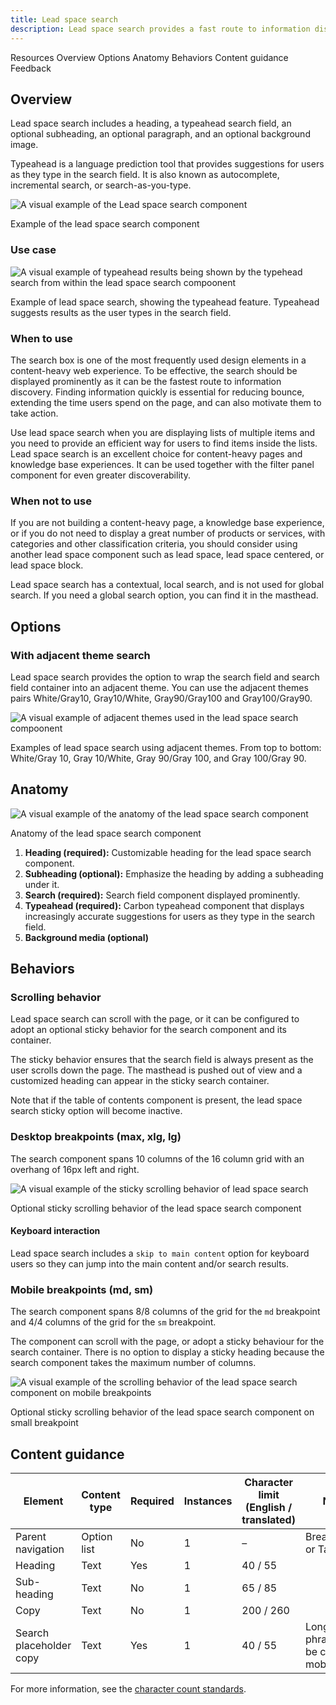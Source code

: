 ```yaml
---
title: Lead space search
description: Lead space search provides a fast route to information discovery by including a prominent search option in the lead space. As the search is always positioned at the top, it is discoverable by users the moment they land on the page.
---
```




<ComponentDescription name="Lead space search" type="layout" />

<AnchorLinks>

<AnchorLink>Resources</AnchorLink>
<AnchorLink>Overview</AnchorLink>
<AnchorLink>Options</AnchorLink>
<AnchorLink>Anatomy</AnchorLink>
<AnchorLink>Behaviors</AnchorLink>
<AnchorLink>Content guidance</AnchorLink>
<AnchorLink>Feedback</AnchorLink>

</AnchorLinks>

<ResourceLinks name="Lead space search" type="layout" />

## Overview

Lead space search includes a heading, a typeahead search field, an optional subheading, an optional paragraph, and an optional background image.

Typeahead is a language prediction tool that provides suggestions for users as they type in the search field. It is also known as autocomplete, incremental search, or search-as-you-type.

![A visual example of the Lead space search component](../../images/component/lead-space-search/lead-space-search-default.jpg)

<Caption>Example of the lead space search component</Caption>

### Use case

![A visual example of typeahead results being shown by the typehead search from within the lead space search compoonent](../../images/component/lead-space-search/lead-space-search-usecase.jpg)

<Caption>
  Example of lead space search, showing the typeahead feature. Typeahead
  suggests results as the user types in the search field.
</Caption>

### When to use

The search box is one of the most frequently used design elements in a content-heavy web experience. To be effective, the search should be displayed prominently as it can be the fastest route to information discovery. Finding information quickly is essential for reducing bounce, extending the time users spend on the page, and can also motivate them to take action.

Use lead space search when you are displaying lists of multiple items and you need to provide an efficient way for users to find items inside the lists. Lead space search is an excellent choice for content-heavy pages and knowledge base experiences. It can be used together with the filter panel component for even greater discoverability.

### When not to use

If you are not building a content-heavy page, a knowledge base experience, or if you do not need to display a great number of products or services, with categories and other classification criteria, you should consider using another lead space component such as lead space, lead space centered, or lead space block.

Lead space search has a contextual, local search, and is not used for global search. If you need a global search option, you can find it in the masthead.

## Options

### With adjacent theme search

Lead space search provides the option to wrap the search field and search field container into an adjacent theme. You can use the adjacent themes pairs White/Gray10, Gray10/White, Gray90/Gray100 and Gray100/Gray90.

![A visual example of adjacent themes used in the lead space search compoonent](../../images/component/lead-space-search/lead-space-search-variant-adjacent-themes.jpg)

<Caption>
  Examples of lead space search using adjacent themes. From top to bottom:
  White/Gray 10, Gray 10/White, Gray 90/Gray 100, and Gray 100/Gray 90.
</Caption>

## Anatomy

![A visual example of the anatomy of the lead space search component](../../images/component/lead-space-search/lead-space-search-anatomy.jpg)

<Caption>Anatomy of the lead space search component</Caption>

1. **Heading (required):** Customizable heading for the lead space search component.
2. **Subheading (optional):** Emphasize the heading by adding a subheading under it.
3. **Search (required):** Search field component displayed prominently.
4. **Typeahead (required):** Carbon typeahead component that displays increasingly accurate suggestions for users as they type in the search field.
5. **Background media (optional)**

## Behaviors

### Scrolling behavior

Lead space search can scroll with the page, or it can be configured to adopt an optional sticky behavior for the search component and its container.

The sticky behavior ensures that the search field is always present as the user scrolls down the page. The masthead is pushed out of view and a customized heading can appear in the sticky search container.

Note that if the table of contents component is present, the lead space search sticky option will become inactive.

### Desktop breakpoints (max, xlg, lg)

The search component spans 10 columns of the 16 column grid with an overhang of 16px left and right.

![A visual example of the sticky scrolling behavior of lead space search](../../images/component/lead-space-search/lead-space-search--behaviour-desktop.gif)

<Caption>
  Optional sticky scrolling behavior of the lead space search component
</Caption>

#### Keyboard interaction

Lead space search includes a `skip to main content` option for keyboard users so they can jump into the main content and/or search results.

### Mobile breakpoints (md, sm)

The search component spans 8/8 columns of the grid for the `md` breakpoint and 4/4 columns of the grid for the `sm` breakpoint.

The component can scroll with the page, or adopt a sticky behaviour for the search container. There is no option to display a sticky heading because the search component takes the maximum number of columns.

<Row>

<Column colMd={4} colLg={8}>

![A visual example of the scrolling behavior of the lead space search component on mobile breakpoints](../../images/component/lead-space-search/lead-space-search--behaviour-mobile.gif)

<Caption>
  Optional sticky scrolling behavior of the lead space search component on small
  breakpoint
</Caption>

</Column>

</Row>

## Content guidance

| Element                 | Content type | Required | Instances | Character limit <br/>(English / translated) | Notes                                    |
| ----------------------- | ------------ | -------- | --------- | ------------------------------------------- | ---------------------------------------- |
| Parent navigation       | Option list  | No       | 1         | –                                           | Breadcrumbs or Tag group.                |
| Heading                 | Text         | Yes      | 1         | 40 / 55                                     |                                          |
| Sub-heading             | Text         | No       | 1         | 65 / 85                                     |                                          |
| Copy                    | Text         | No       | 1         | 200 / 260                                   |                                          |
| Search placeholder copy | Text         | Yes      | 1         | 40 / 55                                     | Longer phrases may be cut off on mobile. |

For more information, see the [character count standards](https://www.ibm.com/standards/carbon/guidelines/content#character-count-standards).

<ComponentFooter name="Lead space search" type="layout" />
